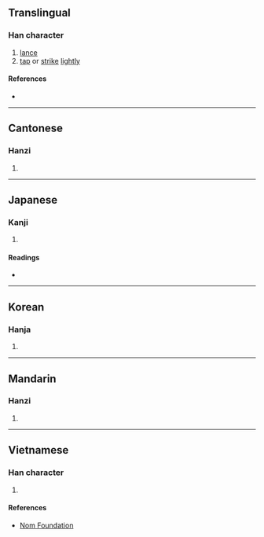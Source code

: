 {{character info/new}}
{{also|戛}}
==Translingual==

===Han character===
{{Han char|rn=62|rad=戈|as=08|sn=12|four=|canj=MBI}}

# [[lance]]
# [[tap]] or [[strike]] [[lightly]]

====References====
* {{Han ref|kx=0413.080|dkj=11605|dj=0755.350|hdz=21407.080|uh=621E|ud=25118}}

----

==Cantonese==

===Hanzi===
{{yue-hanzi|jyut=aat1|y=aat1}}

# {{defn|lang=yue|sort=戈08}}

----

==Japanese==

===Kanji===
{{ja-kanji|grade=|rs=戈08}}

# {{defn|lang=ja|sort=戈08}}

====Readings====
* {{ja-readings|on=[[かつ]] (katsu)|kun=[[ほこ]] (hoko)}}

----

==Korean==

===Hanja===
{{ko-hanja|hangeul=알|eumhun=|rv=al|mr=al|y=al}}

# {{defn|lang=ko|sort=戈08}}

----

==Mandarin==

===Hanzi===
{{cmn-hanzi|pin=[[jiá]] ([[jia2]])|wg=chia<sup>2</sup>}}

# {{defn|lang=cmn|sort=戈08}}

----

==Vietnamese==

===Han character===
{{vi-readings|rs=戈08|hanviet=[[giát]], [[kiết]], [[kít]], [[nhác]], [[nhát]]}}

# {{defn|lang=vi|sort=戈08}}

====References====
* [http://nomfoundation.org/common/nom_details.php?codepoint=621e Nom Foundation]
